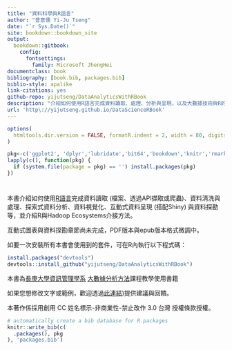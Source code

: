 ```yaml
--- 
title: "資料科學與R語言"
author: "曾意儒 Yi-Ju Tseng"
date: "`r Sys.Date()`"
site: bookdown::bookdown_site
output: 
  bookdown::gitbook:
    config:
      fontsettings:
        family: Microsoft JhengHei
documentclass: book
bibliography: [book.bib, packages.bib]
biblio-style: apalike
link-citations: yes
github-repo: yijutseng/DataAnalyticsWithRBook
description: "介紹如何使用R語言完成資料讀取、處理、分析與呈現，以及大數據技術與R的整合"
url: 'http\://yijutseng.github.io/DataScienceRBook'
---
```

```r
options(
  htmltools.dir.version = FALSE, formatR.indent = 2, width = 80, digits = 2
)

pkg<-c('ggplot2', 'dplyr','lubridate','bit64','bookdown','knitr','rmarkdown','RCurl','data.table','stringr','reshape2','SportsAnalytics','readr','readxl','jsonlite','XML','Rfacebook','rvest','rgdal','rgeos','maptools','ggmap','choroplethr','choroplethrMaps','WDI','treemapify')
lapply(c(), function(pkg) {
  if (system.file(package = pkg) == '') install.packages(pkg)
})
```

# {- #preface}
本書介紹如何使用[R語言](http://www.r-project.org/){target="_blank"}完成資料讀取 (檔案、透過API擷取或爬蟲)、資料清洗與處理、探索式資料分析、資料視覺化、互動式資料呈現 (搭配Shiny) 與資料探勘等，並介紹R與Hadoop Ecosystems介接方法。

互動式圖表與資料探勘章節尚未完成，PDF版本與epub版本格式微調中。

如要一次安裝所有本書會使用到的套件，可在R內執行以下程式碼：
```r
install.packages("devtools")
devtools::install_github("yijutseng/DataAnalyticsWithRBook")
```

本書為[長庚大學資訊管理學系](http://im.cgu.edu.tw/bin/home.php){target="_blank"} [大數據分析方法](https://github.com/yijutseng/BigDataCGUIM){target="_blank"}課程教學使用書籍

如果您想修改文字或範例，歡迎透過[此連結](https://goo.gl/forms/5Htobvwy2vsB7yiF3){target="_blank"})提供建議與回饋。

本著作係採用創用 CC 姓名標示-非商業性-禁止改作 3.0 台灣 授權條款授權。

```r
# automatically create a bib database for R packages
knitr::write_bib(c(
  .packages(), pkg
), 'packages.bib')
```
